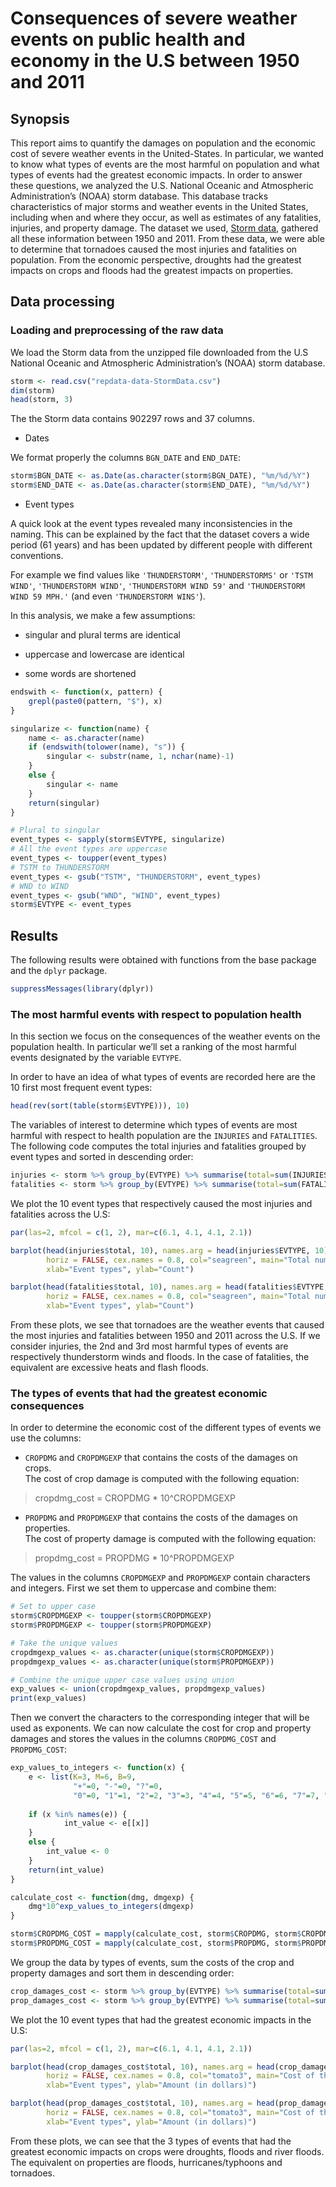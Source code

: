 # Consequences of severe weather events on public health and economy in the U.S between 1950 and 2011


## Synopsis

This report aims to quantify the damages on population and the economic cost 
of severe weather events in the United-States.
In particular, we wanted to know what types of events are the most harmful on
population and what types of events had the greatest economic impacts.
In order to answer these questions, we analyzed the U.S.
National Oceanic and Atmospheric Administration's (NOAA) storm database. This
database tracks characteristics of major storms and weather events in the
United States, including when and where they occur, as well as estimates of any
fatalities, injuries, and property damage. The dataset we used, [Storm data][storm_data], 
gathered all these information between 1950 and 2011.
From these data, we were able to determine that tornadoes caused the most
injuries and fatalities on population. From the economic perspective, droughts had the 
greatest impacts on crops and floods had the greatest impacts on properties. 



## Data processing

### Loading and preprocessing of the raw data

We load the Storm data from the unzipped file downloaded from the U.S National
Oceanic and Atmospheric Administration's (NOAA) storm database.

```r
storm <- read.csv("repdata-data-StormData.csv")
dim(storm)
head(storm, 3)
```

The the Storm data contains 902297 rows and 37 columns.

* Dates

We format properly the columns `BGN_DATE` and `END_DATE`:

```r
storm$BGN_DATE <- as.Date(as.character(storm$BGN_DATE), "%m/%d/%Y")
storm$END_DATE <- as.Date(as.character(storm$END_DATE), "%m/%d/%Y")
```


* Event types

A quick look at the event types revealed many inconsistencies in the naming. 
This can be explained by the fact that the dataset covers a wide period (61 years)
and has been updated by different people with different conventions.

For example we find values like `'THUNDERSTORM'`, `'THUNDERSTORMS'` or 
`'TSTM WIND'`, `'THUNDERSTORM WIND'`, `'THUNDERSTORM WIND 59'`
and `'THUNDERSTORM WIND 59 MPH.'` (and even `'THUNDERSTORM WINS'`). 

In this analysis, we make a few assumptions:  

* singular and plural terms are identical  

* uppercase and lowercase are identical  

* some words are shortened

```r
endswith <- function(x, pattern) {
    grepl(paste0(pattern, "$"), x)
}

singularize <- function(name) {
    name <- as.character(name)
    if (endswith(tolower(name), "s")) {
        singular <- substr(name, 1, nchar(name)-1)
    }
    else {
        singular <- name
    }
    return(singular)
}

# Plural to singular
event_types <- sapply(storm$EVTYPE, singularize)
# All the event types are uppercase
event_types <- toupper(event_types)
# TSTM to THUNDERSTORM
event_types <- gsub("TSTM", "THUNDERSTORM", event_types)
# WND to WIND
event_types <- gsub("WND", "WIND", event_types)
storm$EVTYPE <- event_types
```

## Results

The following results were obtained with functions from the base package and
the `dplyr` package.

```r
suppressMessages(library(dplyr))
```


### The most harmful events with respect to population health

In this section we focus on the consequences of the weather events on the
population health. In particular we'll set a ranking of the most harmful events
designated by the variable `EVTYPE`. 

In order to have an idea of what types of events are recorded here are the 
10 first most frequent event types:

```r
head(rev(sort(table(storm$EVTYPE))), 10)
```

The variables of interest to determine which types of events are most harmful
with respect to health population are the `INJURIES` and `FATALITIES`. 
The following code computes the total injuries and fatalities grouped by event 
types and sorted in descending order:

```r
injuries <- storm %>% group_by(EVTYPE) %>% summarise(total=sum(INJURIES)) %>% arrange(-total)
fatalities <- storm %>% group_by(EVTYPE) %>% summarise(total=sum(FATALITIES)) %>% arrange(-total)
```

We plot the 10 event types that respectively caused the most injuries and 
fatalities across the U.S:

```r
par(las=2, mfcol = c(1, 2), mar=c(6.1, 4.1, 4.1, 2.1))

barplot(head(injuries$total, 10), names.arg = head(injuries$EVTYPE, 10), 
        horiz = FALSE, cex.names = 0.8, col="seagreen", main="Total number of injuries",
        xlab="Event types", ylab="Count")

barplot(head(fatalities$total, 10), names.arg = head(fatalities$EVTYPE, 10), 
        horiz = FALSE, cex.names = 0.8, col="seagreen", main="Total number of fatalities",
        xlab="Event types", ylab="Count")
```

From these plots, we see that tornadoes are the weather events that caused the
most injuries and fatalities between 1950 and 2011 across the U.S. 
If we consider injuries, the 2nd and 3rd most harmful types of events are
respectively thunderstorm winds and floods. In the case of fatalities, the
equivalent are excessive heats and flash floods.


### The types of events that had the greatest economic consequences

In order to determine the economic cost of the different types of events we
use the columns:

* `CROPDMG` and `CROPDMGEXP` that contains the costs of the damages on crops.  
  The cost of crop damage is computed with the following equation: 
  
> cropdmg_cost = CROPDMG * 10^CROPDMGEXP
  
* `PROPDMG` and `PROPDMGEXP` that contains the costs of the damages on properties.  
  The cost of property damage is computed with the following equation: 
  
> propdmg_cost = PROPDMG * 10^PROPDMGEXP

The values in the columns `CROPDMGEXP` and `PROPDMGEXP` contain characters and 
integers. First we set them to uppercase and combine them:

```r
# Set to upper case
storm$CROPDMGEXP <- toupper(storm$CROPDMGEXP)
storm$PROPDMGEXP <- toupper(storm$PROPDMGEXP)

# Take the unique values
cropdmgexp_values <- as.character(unique(storm$CROPDMGEXP))
propdmgexp_values <- as.character(unique(storm$PROPDMGEXP))

# Combine the unique upper case values using union 
exp_values <- union(cropdmgexp_values, propdmgexp_values)
print(exp_values)
```

Then we convert the characters to the corresponding integer that will be used
as exponents. We can now calculate the cost for crop and property damages and
stores the values in the columns `CROPDMG_COST` and `PROPDMG_COST`:

```r
exp_values_to_integers <- function(x) {
    e <- list(K=3, M=6, B=9, 
              "+"=0, "-"=0, "?"=0, 
              "0"=0, "1"=1, "2"=2, "3"=3, "4"=4, "5"=5, "6"=6, "7"=7, "8"=8, "9"=9)
        
    if (x %in% names(e)) {
            int_value <- e[[x]]
    }
    else {
        int_value <- 0
    }
    return(int_value)
}

calculate_cost <- function(dmg, dmgexp) {
    dmg*10^exp_values_to_integers(dmgexp)
}

storm$CROPDMG_COST = mapply(calculate_cost, storm$CROPDMG, storm$CROPDMGEXP)
storm$PROPDMG_COST = mapply(calculate_cost, storm$PROPDMG, storm$PROPDMGEXP)
```

We group the data by types of events, sum the costs of the crop and property 
damages and sort them in descending order:

```r
crop_damages_cost <- storm %>% group_by(EVTYPE) %>% summarise(total=sum(CROPDMG_COST)) %>% arrange(-total)
prop_damages_cost <- storm %>% group_by(EVTYPE) %>% summarise(total=sum(PROPDMG_COST)) %>% arrange(-total)
```

We plot the 10 event types that had the greatest economic impacts in the U.S:

```r
par(las=2, mfcol = c(1, 2), mar=c(6.1, 4.1, 4.1, 2.1))

barplot(head(crop_damages_cost$total, 10), names.arg = head(crop_damages_cost$EVTYPE, 10), 
        horiz = FALSE, cex.names = 0.8, col="tomato3", main="Cost of the damages on crops",
        xlab="Event types", ylab="Amount (in dollars)")

barplot(head(prop_damages_cost$total, 10), names.arg = head(prop_damages_cost$EVTYPE, 10), 
        horiz = FALSE, cex.names = 0.8, col="tomato3", main="Cost of the damages on properties",
        xlab="Event types", ylab="Amount (in dollars)")
```

From these plots, we can see that the 3 types of events that had the greatest
economic impacts on crops were droughts, floods and river floods.
The equivalent on properties are floods, hurricanes/typhoons and tornadoes.


[storm_data]: https://d396qusza40orc.cloudfront.net/repdata%2Fdata%2FStormData.csv.bz2
